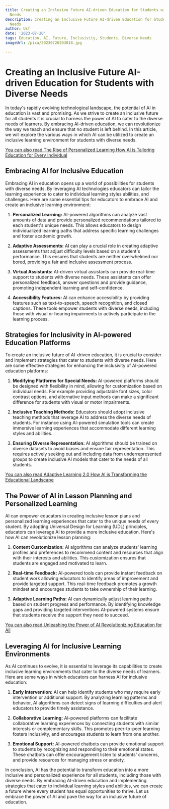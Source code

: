 ```yaml
---
title: Creating an Inclusive Future AI-driven Education for Students with Diverse
  Needs
description: Creating an Inclusive Future AI-driven Education for Students with Diverse
  Needs
author: Usf
date: '2023-07-20'
tags: Education, AI, Future, Inclusivity, Students, Diverse Needs
imageUrl: /pixa/20230726203018.jpg

---
```

# Creating an Inclusive Future  AI-driven Education for Students with Diverse Needs

In today's  rapidly evolving technological  landscape, the potential of AI in education is vast  and promising. As we strive to create  an inclusive future for  all students it is crucial to harness the power of AI to cater to the diverse needs of learners. By embracing AI-driven education, we can revolutionize the way we teach and ensure that no student is left behind. In this article, we will explore the  various ways  in  which AI can be utilized to create an inclusive learning environment for students with diverse  needs.

[You can also read The Rise of  Personalized Learning How AI is  Tailoring Education for Every Individual](The%20Rise%20of%20Personalized%20Learning%20How%20AI%20is%20Tailoring%20Education%20for%20Every%20Individual)


## Embracing AI for Inclusive Education

Embracing AI in education opens up a world of possibilities for students with diverse needs. By  leveraging AI  technologies educators can tailor the  learning  experience to cater  to individual learning styles abilities, and challenges. Here are some essential  tips for educators to embrace AI and create an inclusive learning environment:

1. **Personalized Learning:** AI-powered algorithms can analyze vast amounts of data and provide personalized recommendations tailored  to each  student's unique needs. This allows educators to design individualized learning paths that address specific learning challenges and foster academic growth.

2. **Adaptive Assessments:** AI can play a crucial role in creating adaptive  assessments that adjust difficulty levels based on a student's performance. This ensures that students are neither overwhelmed nor bored, providing a fair and inclusive assessment process.

3. **Virtual Assistants:** AI-driven virtual assistants  can provide real-time support to students with diverse needs. These assistants can offer personalized feedback, answer questions  and provide guidance, promoting independent learning and self-confidence.

4. **Accessibility Features:** AI can  enhance accessibility  by providing features such as text-to-speech, speech  recognition, and closed captions. These tools empower students with diverse needs, including those with visual or hearing  impairments to actively participate in the  learning process.

## Strategies for Inclusivity in AI-powered Education Platforms

To create  an inclusive future of AI-driven education, it is crucial to consider and implement strategies that  cater to students with diverse needs. Here are  some effective strategies for enhancing the inclusivity of AI-powered  education  platforms:

1. **Modifying  Platforms for Special Needs:** AI-powered platforms should be  designed with flexibility in mind, allowing for customization  based on individual needs. For example providing adjustable font sizes, color contrast options, and alternative input methods can make a significant difference for students with visual or motor impairments.

2. **Inclusive Teaching  Methods:** Educators should adopt inclusive teaching methods that leverage  AI to  address the diverse needs of students.  For instance using AI-powered simulation tools can create immersive learning experiences that accommodate different learning styles and abilities.

3. **Ensuring Diverse Representation:** AI algorithms should be trained on  diverse datasets to avoid biases and ensure fair representation. This requires actively seeking out and including data from underrepresented groups to create inclusive AI models that cater  to the needs  of all students.

[You can also read Adaptive Learning 2.0 How AI  is Transforming the Educational Landscape](Adaptive%20Learning%202.0%20How%20AI%20is%20Transforming%20the%20Educational%20Landscape)


## The Power of AI in Lesson Planning  and Personalized Learning

AI can empower educators in creating inclusive lesson plans and personalized  learning experiences that cater to the unique needs of every student. By adopting Universal Design for Learning (UDL) principles,  educators can leverage  AI to provide a  more inclusive education. Here's how AI can revolutionize lesson  planning:

1. **Content Customization:** AI  algorithms can analyze students' learning profiles and preferences to recommend  content and resources that align with their interests  and  abilities. This customization ensures that students are engaged and motivated to  learn.

2. **Real-time Feedback:** AI-powered tools can provide instant feedback on student work allowing educators  to identify areas of improvement  and provide  targeted support. This real-time feedback promotes a growth mindset and encourages students to  take ownership of their  learning.

3. **Adaptive Learning Paths:** AI can dynamically adjust learning paths based on student progress and performance. By identifying knowledge gaps and providing targeted  interventions AI-powered systems ensure that students receive the support they  need to  succeed.

[You can also read Unleashing  the Power of AI Revolutionizing Education for All](Unleashing%20the%20Power%20of%20AI%20Revolutionizing%20Education%20for%20All)


## Leveraging AI for Inclusive Learning Environments

As AI continues to evolve, it is essential to  leverage its capabilities to create inclusive learning environments that  cater to the diverse needs of learners. Here are some ways in which educators can harness AI for inclusive  education:

1. **Early Intervention:** AI can help identify students who may require early intervention or additional support. By  analyzing learning patterns and behavior, AI algorithms can detect signs  of  learning difficulties and alert educators to provide timely assistance.

2.  **Collaborative Learning:**  AI-powered platforms can facilitate collaborative learning experiences by  connecting students  with  similar interests or complementary  skills. This promotes peer-to-peer learning fosters inclusivity, and encourages students to learn from one another.

3. **Emotional Support:**  AI-powered chatbots can provide emotional support to students by recognizing and responding to their emotional states.  These  chatbots can offer encouragement listen to students' concerns, and provide resources for managing stress or anxiety.

In conclusion, AI has  the potential to transform  education into a more inclusive  and  personalized experience for all students, including those with diverse needs. By embracing AI-driven education  and implementing strategies  that cater  to individual learning styles and abilities, we can create a future where every student has equal opportunities to thrive.  Let us embrace the power of AI and pave the way for an  inclusive future of education.
